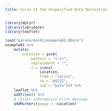 ---
title: Curse of the Unspecified Data Definition
---

``` {r}
library(dplyr)
library(lubridate)
library(leaflet)
```


``` {r}
load("paranormal01/example01.RData")
example01 %>% 
    mutate( 
        Location = gsub(
            pattern = "<.+>", 
            replacement = "", 
            x = iconv(
                Location, 
                from = "latin1", 
                to = "ASCII", 
                sub = "byte"))) %>% 
    leaflet %>%
    addTiles() %>%  
    # raises informative error message
    addMarkers(popup = ~Location)
```
